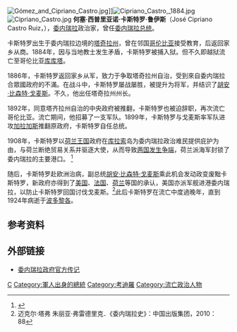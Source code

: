 [[File:Gómez_and_Cipriano_Castro.jpg|thumb]]]][[File:Cipriano_Castro,_1884.jpg|thumb]][[File:Cipriano_Castro.jpg|thumb]]
'''何塞·西普里亚诺·卡斯特罗·鲁伊斯'''（José Cipriano Castro Ruiz，{{bd|1858年|10月12日|1924年|12月4日|C}}），[[委内瑞拉|委内瑞拉]]政治家，曾任[[委内瑞拉总统|委内瑞拉总统]]。

卡斯特罗出生于委内瑞拉边境的[[塔奇拉州|塔奇拉州]]，曾在邻国[[哥伦比亚|哥伦比亚]]接受教育，后返回家乡从商。1884年，因与当地教士发生矛盾，卡斯特罗被捕入狱。但不久即越狱流亡至哥伦比亚[[库库塔|库库塔]]。

1886年，卡斯特罗返回家乡从军，致力于争取塔奇拉州自治，受到來自委内瑞拉合眾國政府的不滿。在战斗中，卡斯特罗屡战屡胜，被提升为将军，并结识了[[胡安·比森特·戈麦斯|胡安·比森特·戈麦斯]]。不久，他出任塔奇拉州州长。

1892年，同意塔齐拉州自治的中央政府被推翻，卡斯特罗也被迫辞职，再次流亡哥伦比亚。流亡期间，他招募了一支军队。1899年，卡斯特罗与戈麦斯率军队进攻[[加拉加斯|加拉加斯]]推翻原政府，卡斯特罗自任总统。

1908年，卡斯特罗以[[荷兰王国|荷兰王国]]政府在[[库拉索|库拉索]]岛为委内瑞拉政治难民提供庇护为由，与荷兰断绝贸易关系并驱逐大使，从而导致[[1908年荷委危机|两国发生争端]]，荷兰派海军封锁了委内瑞拉的主要港口。 <ref>{{cite web|url=https://www.historischnieuwsblad.nl/nl/artikel/26447/bijna-oorlog-met-venezuela.html|title=Bijna-oorlog met Venezuela|website=Historisch Nieuwsblad|accessdate=2019-01-26|archive-date=2020-02-21|archive-url=https://web.archive.org/web/20200221211009/https://www.historischnieuwsblad.nl/nl/artikel/26447/bijna-oorlog-met-venezuela.html|dead-url=no}}</ref>

随后，卡斯特罗赴欧洲治病，副总统[[胡安·比森特·戈麦斯|胡安·比森特·戈麦斯]]乘此机会发动政变废黜卡斯特罗，新政府亦得到了[[美国|美国]]、[[法国|法国]]、[[荷兰|荷兰]]等国的承认，美国亦派军舰进港委内瑞拉，以防止卡斯特罗回国讨伐戈麦斯。<ref>迈克尔·塔弗 朱丽亚·弗雷德里克．《委内瑞拉史》：中国出版集团，2010：88</ref>此后卡斯特罗在流亡中度過晚年，直到1924年病逝于[[波多黎各|波多黎各]]。

==参考资料==
{{reflist}}

==外部链接==
* [https://web.archive.org/web/20090821213028/http://www.gobiernoenlinea.gob.ve/venezuela/perfil_presidente22.html 委内瑞拉政府官方传记]

{{Authority control}}
{{DEFAULTSORT:Castro, Cipriano}}
[[Category:委内瑞拉总统|C]]
[[Category:軍人出身的總統|Category:軍人出身的總統]]
[[Category:考迪羅|Category:考迪羅]]
[[Category:流亡政治人物|Category:流亡政治人物]]